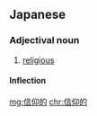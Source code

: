 ==Japanese==
{{ja-kanjitab|しん|こう|てき|yomi=on}}

===Adjectival noun===
{{ja-adj|infl=na|しんこうてき}}

# [[religious]] {{gloss|committed to the practice of religion}}

====Inflection====
{{ja-na|しんこうてき}}

[[mg:信仰的]]
[[chr:信仰的]]